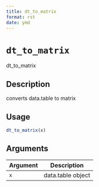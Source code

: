 ```yaml
--- 
title: dt_to_matrix 
format: rst 
date: ymd 
--- 
```

# `dt_to_matrix`

dt_to_matrix


## Description

converts data.table to matrix


## Usage

```r
dt_to_matrix(x)
```


## Arguments

Argument      |Description
------------- |----------------
`x`     |     data.table object


